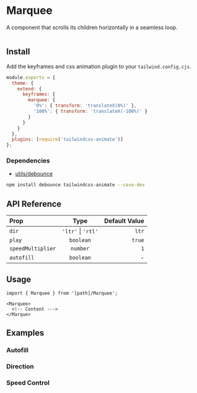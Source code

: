 
# Marquee

A component that scrolls its children horizontally in a seamless loop.

<Box>
  <Marquee autofill className="rounded-md">
    <div className="flex gap-2 mr-2">
      <div className="size-20 rounded-md bg-foreground/20"></div>
      <div className="size-20 rounded-md bg-foreground/30"></div>
      <div className="size-20 rounded-md bg-foreground/40"></div>
    </div>
  </Marquee>
</Box>

## Install

<FileSource path="@/foundations/components/Marquee" />

Add the keyframes and css animation plugin to your `tailwind.config.cjs`.

```js copy filename="tailwind.config.cjs"
module.exports = {
  theme: {
    extend: {
      keyframes: {
        marquee: {
          '0%': { transform: 'translateX(0%)' },
          '100%': { transform: 'translateX(-100%)' }
        }
      }
    }
  },
  plugins: [require('tailwindcss-animate')]
};
```

### Dependencies

- [utils/debounce](/utils/debounce)

```bash copy
npm install debounce tailwindcss-animate --save-dev
```

## API Reference

| Prop              |        Type        | Default Value |
| :---------------- | :----------------: | ------------: |
| `dir`             | `'ltr'` \| `'rtl'` |         `ltr` |
| `play`            |     `boolean`      |        `true` |
| `speedMultiplier` |      `number`      |           `1` |
| `autofill`        |     `boolean`      |             - |

## Usage

```tsx copy
import { Marquee } from '[path]/Marquee';
```

```tsx copy
<Marquee>
  <!-- Content --->
</Marque>
```

## Examples

### Autofill

<ComponentPreview path="@/foundations/components/Marquee/examples/MarqueeAutofill" />

### Direction

<ComponentPreview path="@/foundations/components/Marquee/examples/MarqueeDirection" />

### Speed Control

<ComponentPreview path="@/foundations/components/Marquee/examples/MarqueeSpeedControl" />
